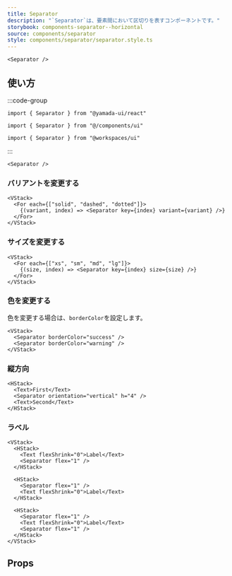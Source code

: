 ```yaml
---
title: Separator
description: "`Separator`は、要素間において区切りを表すコンポーネントです。"
storybook: components-separator--horizontal
source: components/separator
style: components/separator/separator.style.ts
---
```


```tsx preview
<Separator />
```

## 使い方

:::code-group

```tsx [package]
import { Separator } from "@yamada-ui/react"
```

```tsx [alias]
import { Separator } from "@/components/ui"
```

```tsx [monorepo]
import { Separator } from "@workspaces/ui"
```

:::

```tsx
<Separator />
```

### バリアントを変更する

```tsx preview
<VStack>
  <For each={["solid", "dashed", "dotted"]}>
    {(variant, index) => <Separator key={index} variant={variant} />}
  </For>
</VStack>
```

### サイズを変更する

```tsx preview
<VStack>
  <For each={["xs", "sm", "md", "lg"]}>
    {(size, index) => <Separator key={index} size={size} />}
  </For>
</VStack>
```

### 色を変更する

色を変更する場合は、`borderColor`を設定します。

```tsx preview
<VStack>
  <Separator borderColor="success" />
  <Separator borderColor="warning" />
</VStack>
```

### 縦方向

```tsx preview
<HStack>
  <Text>First</Text>
  <Separator orientation="vertical" h="4" />
  <Text>Second</Text>
</HStack>
```

### ラベル

```tsx preview
<VStack>
  <HStack>
    <Text flexShrink="0">Label</Text>
    <Separator flex="1" />
  </HStack>

  <HStack>
    <Separator flex="1" />
    <Text flexShrink="0">Label</Text>
  </HStack>

  <HStack>
    <Separator flex="1" />
    <Text flexShrink="0">Label</Text>
    <Separator flex="1" />
  </HStack>
</VStack>
```

## Props

<PropsTable name="separator" />
